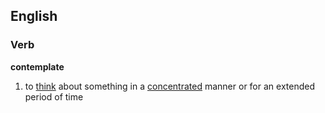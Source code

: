 ==English==
===Verb===
'''contemplate'''
#to [[think]] about something in a [[concentrated]] manner or for an extended period of time